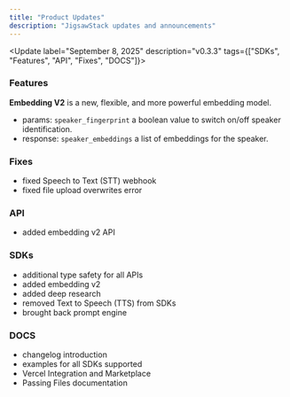 ```yaml
---
title: "Product Updates"
description: "JigsawStack updates and announcements"
---
```

<Update label="September 8, 2025" description="v0.3.3" tags={["SDKs", "Features", "API", "Fixes", "DOCS"]}>

### Features
**Embedding V2** is a new, flexible, and more powerful embedding model. 
- params: `speaker_fingerprint` a boolean value to switch on/off speaker identification.
- response: `speaker_embeddings` a list of embeddings for the speaker.

### Fixes
- fixed Speech to Text (STT) webhook 
- fixed file upload overwrites error

### API
- added embedding v2 API 

### SDKs
- additional type safety for all APIs 
- added embedding v2 
- added deep research 
- removed Text to Speech (TTS) from SDKs
- brought back prompt engine


### DOCS
- changelog introduction
- examples for all SDKs supported
- Vercel Integration and Marketplace
- Passing Files documentation 


</Update>

